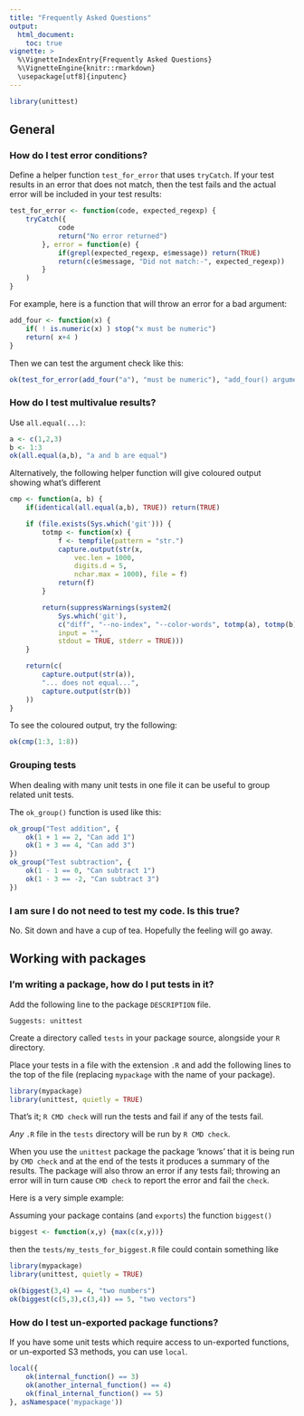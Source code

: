 ```yaml
---
title: "Frequently Asked Questions"
output:
  html_document:
    toc: true
vignette: >
  %\VignetteIndexEntry{Frequently Asked Questions}
  %\VignetteEngine{knitr::rmarkdown}
  \usepackage[utf8]{inputenc}
---
```


```r
library(unittest)
```

## General


### How do I test error conditions?

Define a helper function ``test_for_error`` that uses ``tryCatch``.
If your test results in an error that does not match, then the test fails and the actual error will be included in your test results:

```r
test_for_error <- function(code, expected_regexp) {
    tryCatch({
            code
            return("No error returned")
        }, error = function(e) {
            if(grepl(expected_regexp, e$message)) return(TRUE)
            return(c(e$message, "Did not match:-", expected_regexp))
        }
    )
}
```

For example, here is a function that will throw an error for a bad argument:

```r
add_four <- function(x) {
    if( ! is.numeric(x) ) stop("x must be numeric")
    return( x+4 )
}
```

Then we can test the argument check like this:

```r
ok(test_for_error(add_four("a"), "must be numeric"), "add_four() argument not numeric throws error")
```


### How do I test multivalue results?

Use ``all.equal(...)``:

```r
a <- c(1,2,3)
b <- 1:3
ok(all.equal(a,b), "a and b are equal")
```

Alternatively, the following helper function will give coloured output showing what's different

```r
cmp <- function(a, b) {
    if(identical(all.equal(a,b), TRUE)) return(TRUE)

    if (file.exists(Sys.which('git'))) {
        totmp <- function(x) {
            f <- tempfile(pattern = "str.")
            capture.output(str(x,
                vec.len = 1000,
                digits.d = 5,
                nchar.max = 1000), file = f)
            return(f)
        }

        return(suppressWarnings(system2(
            Sys.which('git'),
            c("diff", "--no-index", "--color-words", totmp(a), totmp(b)),
            input = "",
            stdout = TRUE, stderr = TRUE)))
    }

    return(c(
        capture.output(str(a)),
        "... does not equal...",
        capture.output(str(b))
    ))
}
```

To see the coloured output, try the following:

```r
ok(cmp(1:3, 1:8))
```


### Grouping tests

When dealing with many unit tests in one file it can be useful to group related unit tests.

The ``ok_group()`` function is used like this:

```r
ok_group("Test addition", {
    ok(1 + 1 == 2, "Can add 1")
    ok(1 + 3 == 4, "Can add 3")
})
ok_group("Test subtraction", {
    ok(1 - 1 == 0, "Can subtract 1")
    ok(1 - 3 == -2, "Can subtract 3")
})
```


### I am sure I do not need to test my code. Is this true?

No. Sit down and have a cup of tea. Hopefully the feeling will go away.


## Working with packages


### I'm writing a package, how do I put tests in it?

Add the following line to the package ``DESCRIPTION`` file.

```
Suggests: unittest
```

Create a directory called ``tests`` in your package source, alongside your ``R`` directory.

Place your tests in a file with the extension ``.R`` and add the following lines to the top of the file (replacing ``mypackage`` with the name of your package).


```r
library(mypackage)
library(unittest, quietly = TRUE)
```

That's it; ``R CMD check`` will run the tests and fail if any of the tests fail.

*Any* ``.R`` file in the ``tests`` directory will be run by ``R CMD check``.

When you use the ``unittest`` package the package 'knows' that it is being run by ``CMD check`` and at the end of the tests it produces a summary of the results.
The package will also throw an error if any tests fail;
throwing an error will in turn cause ``CMD check`` to report the error and fail the ``check``.

Here is a very simple example:

Assuming your package contains (and ``exports``) the function ``biggest()``

```r
biggest <- function(x,y) {max(c(x,y))}
```

then the ``tests/my_tests_for_biggest.R`` file could contain something like

```r
library(mypackage)
library(unittest, quietly = TRUE)

ok(biggest(3,4) == 4, "two numbers")
ok(biggest(c(5,3),c(3,4)) == 5, "two vectors")
```

### How do I test un-exported package functions?

If you have some unit tests which require access to un-exported functions,
or un-exported S3 methods, you can use ``local``.

```r
local({
    ok(internal_function() == 3)
    ok(another_internal_function() == 4)
    ok(final_internal_function() == 5)
}, asNamespace('mypackage'))
```
